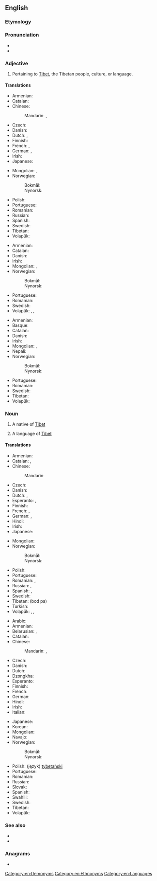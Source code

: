 {{also|tibetan|Tibeťan}}
==English==

===Etymology===
{{affix|en|Tibet|-an}}

===Pronunciation===
* {{IPA|/tɪˈbɛtn̩/|lang=en}}
* {{hyphenation|Ti|bet|an|lang=en}}

===Adjective===
{{en-adj|-}}

# Pertaining to [[Tibet]], the Tibetan people, culture, or language.

====Translations====
{{trans-top|of or pertaining to Tibet}}
* Armenian: {{t+|hy|տիբեթական}}
* Catalan: {{t+|ca|tibetà}}
* Chinese:
*: Mandarin: {{t+|cmn|藏|tr=Zàng|sc=Hani}}, {{t+|cmn|西藏|tr=Xīzàng|sc=Hani}}
* Czech: {{t+|cs|tibetský}}
* Danish: {{t|da|tibetansk}}
* Dutch: {{t+|nl|Tibetaans}}, {{t+|nl|Tibetaanse}}
* Finnish: {{t+|fi|tiibetiläinen}}
* French: {{t+|fr|tibétain|m}}, {{t+|fr|tibétaine|f}}
* German: {{t+|de|tibetisch}}, {{t|de|tibetanisch}}
* Irish: {{t|ga|Tibéadach}}
* Japanese: {{t|ja|チベット|alt=チベットの|tr=Chibetto-no}}
{{trans-mid}}
* Mongolian: {{t+|mn|төвд}}, {{t|mn|төвдийн}}
* Norwegian:
*: Bokmål: {{t|nb|tibetansk}}
*: Nynorsk: {{t|nn|tibetansk}}
* Polish: {{t+|pl|tybetański|m}}
* Portuguese: {{t+|pt|tibetano}}
* Romanian: {{t+|ro|tibetan}}
* Russian: {{t+|ru|тибе́тский}}
* Spanish: {{t+|es|tibetano}}
* Swedish: {{t+|sv|tibetansk}}
* Tibetan: {{t|bo|བོད}}
* Volapük: {{t+|vo|Tibätänik}}
{{trans-bottom}}

{{trans-top|of or pertaining to Tibetans}}
* Armenian: {{t+|hy|տիբեթական}}
* Catalan: {{t+|ca|tibetà}}
* Danish: {{t|da|tibetansk}}
* Irish: {{t|ga|Tibéadach}}
* Mongolian: {{t+|mn|төвд}}, {{t|mn|төвдийн}}
* Norwegian:
*: Bokmål: {{t|nb|tibetansk}}
*: Nynorsk: {{t|nn|tibetansk}}
{{trans-mid}}
* Portuguese: {{t+|pt|tibetano}}
* Romanian: {{t+|ro|tibetan}}
* Swedish: {{t+|sv|tibetansk}}
* Volapük: {{qualifier|♂♀}} {{t|vo|Tibätänanik}}, {{qualifier|♂e}} {{t|vo|hi-Tibätänanik}}, {{qualifier|♀}} {{t|vo|ji-Tibätänanik}}
{{trans-bottom}}

{{trans-top|of or pertaining to the Tibetan language}}
* Armenian: {{t+|hy|տիբեթերեն}}
* Basque: {{t+|eu|tibetera}}
* Catalan: {{t+|ca|tibetà}}
* Danish: {{t|da|tibetansk}}
* Irish: {{t|ga|Tibéidise}}
* Mongolian: {{t+|mn|төвд}}, {{t|mn|төвдийн}}
* Nepali: {{t|ne|तिब्बती|sc=Deva}}
* Norwegian:
*: Bokmål: {{t|nb|tibetansk}}
*: Nynorsk: {{t|nn|tibetansk}}
{{trans-mid}}
* Portuguese: {{t+|pt|tibetano}}
* Romanian: {{t+|ro|tibetan}}
* Swedish: {{t+|sv|tibetansk}}
* Tibetan: {{t|bo|བོད་སྐད}}
* Volapük: {{t|vo|tibätik}}
{{trans-bottom}}

===Noun===
{{wikipedia}}
{{en-noun|~}}

# {{lb|en|countable}} A native of [[Tibet]]
# {{lb|en|uncountable}} A language of [[Tibet]]

====Translations====
{{trans-top|a person}}
* Armenian: {{t|hy|տիբեթցի}}
* Catalan: {{t+|ca|tibetà|m}}, {{t+|ca|tibetana|f}}
* Chinese:
*: Mandarin: {{t+|cmn|藏人|tr=Zàngrén|sc=Hani}}
* Czech: {{t+|cs|Tibeťan|m}}
* Danish: {{t|da|tibetaner|c}}
* Dutch: {{t+|nl|Tibetaan|m}}, {{t+|nl|Tibetaanse|f}}
* Esperanto: {{t|eo|tibetano}} {{qualifier|man or woman}}, {{t|eo|tibetanino}} {{qualifier|woman}}
* Finnish: {{t+|fi|tiibetiläinen}}
* French: {{t+|fr|Tibétain|m}}, {{t+|fr|Tibétaine|f}}
* German: {{t+|de|Tibeter|m}}, {{t|de|Tibeterin|f}}
* Hindi: {{t+|hi|तिब्बती}}
* Irish: {{t|ga|Tibéadach|m}}
* Japanese: {{t|ja|チベット人|tr=Chibetto-jin}}
{{trans-mid}}
* Mongolian: {{t|mn|төвд хүн}}
* Norwegian:
*: Bokmål: {{t|nb|tibetaner|m}}
*: Nynorsk: {{t|nn|tibetanar|m}}
* Polish: {{t+|pl|Tybetańczyk|m}}
* Portuguese: {{t+|pt|tibetano|m}}
* Romanian: {{t+|ro|tibetan|m}}, {{t+|ro|tibetană|f}}
* Russian: {{t+|ru|тибе́тец|m}}, {{t+|ru|тибе́тка|f}}
* Spanish: {{t+|es|tibetano|m}}, {{t+|es|tibetana|f}}
* Swedish: {{t+|sv|tibetan}}
* Tibetan: {{t|bo|བོད་པ}} (bod pa)
* Turkish: {{t+|tr|Tibetli}}
* Volapük: {{qualifier|♂♀}} {{t+|vo|Tibätänan}}, {{qualifier|♂}} {{t|vo|hi-Tibätänan}}, {{qualifier|♀}} {{t|vo|ji-Tibätänan}}
{{trans-bottom}}

{{trans-top|a language}}
* Arabic: {{t|ar|تِبِتِيَّة|f}}
* Armenian: {{t+|hy|տիբեթերեն}}
* Belarusian: {{t|be|тыбецкая|f|sc=Cyrl}}, {{t|be|тыбэ́цкая|f|sc=Cyrl}} {{qualifier|taraškievica}}
* Catalan: {{t+|ca|tibetà|m}}
* Chinese:
*: Mandarin: {{t+|cmn|藏語|sc=Hani}}, {{t+|cmn|藏语|tr=Zàngyǔ|sc=Hani}}
* Czech: {{t+|cs|tibetština|f}}
* Danish: {{t|da|tibetansk|n}}
* Dutch: {{t+|nl|Tibetaans|n}}
* Dzongkha: {{t|dz|བོད་སྐད|sc=Tibt}}
* Esperanto: {{t|eo|tibeta lingvo}}
* Finnish: {{t+|fi|tiibet}}
* French: {{t+|fr|tibétain|m}}
* German: {{t+|de|Tibetisch}}
* Hindi: {{t+|hi|तिब्बती|tr=tibbatī|sc=Deva}}
* Irish: {{t|ga|Tibéidis|f}}
* Italian: {{t+|it|tibetano|m}}
{{trans-mid}}
* Japanese: {{t+|ja|チベット語|tr=Chibettogo}}
* Korean: {{t+|ko|티베트어|tr=Tibeteu-eo}}
* Mongolian: {{t|mn|төвд хэл}}
* Navajo: {{t|nv|Tííbeʼ dineʼé bizaad}}
* Norwegian:
*: Bokmål: {{t|nb|tibetansk|m}}
*: Nynorsk: {{t|nn|tibetansk|m}}
* Polish: (język) [[tybetański]]
* Portuguese: {{t+|pt|tibetano|m}}
* Romanian: {{t+|ro|tibetană|f}}
* Russian: {{t+|ru|тибе́тский|m}}
* Slovak: {{t+|sk|tibetčina|f}}
* Spanish: {{t+|es|tibetano|m}}
* Swahili: {{t|sw|kitibeti}}
* Swedish: {{t+|sv|tibetanska|c}}
* Tibetan: {{t|bo|བོད་སྐད|sc=Tibt}}
* Volapük: {{t+|vo|tibät}}
{{trans-bottom}}

===See also===
{{interwiktionary|code=bo}}
* {{ISO 639|link=Ethnologue|code=bod}}
* {{langcat|bo}}

===Anagrams===
* {{anagrams|en|a=abeintt|tabinet}}

[[Category:en:Demonyms]]
[[Category:en:Ethnonyms]]
[[Category:en:Languages]]
